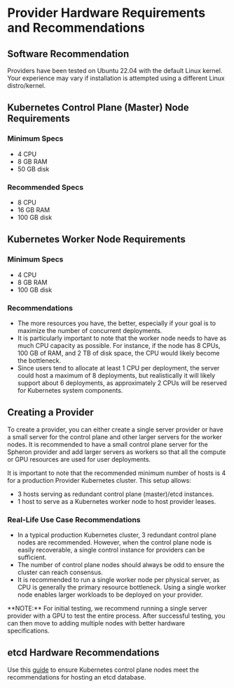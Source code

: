 
# Provider Hardware Requirements and Recommendations

## Software Recommendation

Providers have been tested on Ubuntu 22.04 with the default Linux kernel. Your experience may vary if installation is attempted using a different Linux distro/kernel.

## Kubernetes Control Plane (Master) Node Requirements

### Minimum Specs
- 4 CPU
- 8 GB RAM
- 50 GB disk

### Recommended Specs
- 8 CPU
- 16 GB RAM
- 100 GB disk

## Kubernetes Worker Node Requirements

### Minimum Specs
- 4 CPU
- 8 GB RAM
- 100 GB disk

### Recommendations

- The more resources you have, the better, especially if your goal is to maximize the number of concurrent deployments. 
- It is particularly important to note that the worker node needs to have as much CPU capacity as possible. For instance, if the node has 8 CPUs, 100 GB of RAM, and 2 TB of disk space, the CPU would likely become the bottleneck. 
- Since users tend to allocate at least 1 CPU per deployment, the server could host a maximum of 8 deployments, but realistically it will likely support about 6 deployments, as approximately 2 CPUs will be reserved for Kubernetes system components.

## Creating a Provider

To create a provider, you can either create a single server provider or have a small server for the control plane and other larger servers for the worker nodes. It is recommended to have a small control plane server for the Spheron provider and add larger servers as workers so that all the compute or GPU resources are used for user deployments.

It is important to note that the recommended minimum number of hosts is 4 for a production Provider Kubernetes cluster. This setup allows:

- 3 hosts serving as redundant control plane (master)/etcd instances.
- 1 host to serve as a Kubernetes worker node to host provider leases.

### Real-Life Use Case Recommendations

- In a typical production Kubernetes cluster, 3 redundant control plane nodes are recommended. However, when the control plane node is easily recoverable, a single control instance for providers can be sufficient.
- The number of control plane nodes should always be odd to ensure the cluster can reach consensus.
- It is recommended to run a single worker node per physical server, as CPU is generally the primary resource bottleneck. Using a single worker node enables larger workloads to be deployed on your provider.

<Callout type="info">
  **NOTE:** For initial testing, we recommend running a single server provider with a GPU to test the entire process. After successful testing, you can then move to adding multiple nodes with better hardware specifications.
</Callout>


## etcd Hardware Recommendations

Use this [guide](https://etcd.io/docs/v3.5/op-guide/hardware/) to ensure Kubernetes control plane nodes meet the recommendations for hosting an etcd database.


<Navigation name="Hardware Requirements" />
